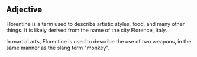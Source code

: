 == Adjective ==

Florentine is a term used to describe artistic styles, food, and many other things. It is likely derived from the name of the city Florence, Italy.

In martial arts, Florentine is used to describe the use of two weapons, in the same manner as the slang term "monkey".